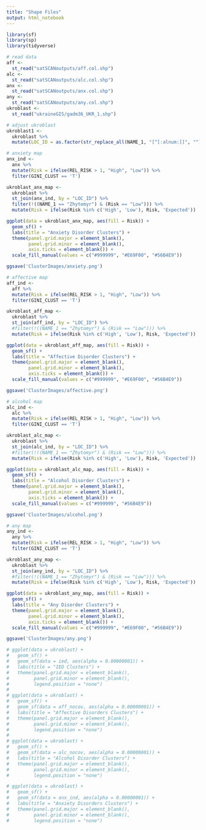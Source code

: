 ```yaml
---
title: "Shape Files"
output: html_notebook
---
```


```r
library(sf)
library(sp)
library(tidyverse)
```

```r
# read data
aff <-
  st_read("satSCANoutputs/aff.col.shp")
alc <-
  st_read("satSCANoutputs/alc.col.shp")
anx <-
  st_read("satSCANoutputs/anx.col.shp")
any <-
  st_read("satSCANoutputs/any.col.shp")
ukroblast <-
  st_read("ukraineGIS/gadm36_UKR_1.shp")
```

```r
# adjust ukroblast
ukroblast1 <-
  ukroblast %>%
  mutate(LOC_ID = as.factor(str_replace_all(NAME_1, "[^[:alnum:]]", "")))
```

```r
# anxiety map
anx_ind <-
  anx %>%
  mutate(Risk = ifelse(REL_RISK > 1, "High", "Low")) %>%
  filter(GINI_CLUST == 'T')

ukroblast_anx_map <-
  ukroblast %>%
  st_join(anx_ind, by = "LOC_ID") %>%
  filter(!((NAME_1 == "Zhytomyr") & (Risk == "Low"))) %>%
  mutate(Risk = ifelse(Risk %in% c('High', 'Low'), Risk, 'Expected'))

ggplot(data = ukroblast_anx_map, aes(fill = Risk)) +
  geom_sf() +
  labs(title = "Anxiety Disorder Clusters") +
  theme(panel.grid.major = element_blank(), 
        panel.grid.minor = element_blank(),
        axis.ticks = element_blank()) +
  scale_fill_manual(values = c("#999999", "#E69F00", "#56B4E9")) 

ggsave('ClusterImages/anxiety.png')
```

```r
# affective map
aff_ind <-
  aff %>%
  mutate(Risk = ifelse(REL_RISK > 1, "High", "Low")) %>%
  filter(GINI_CLUST == 'T')

ukroblast_aff_map <-
  ukroblast %>%
  st_join(aff_ind, by = "LOC_ID") %>%
  #filter(!((NAME_1 == "Zhytomyr") & (Risk == "Low"))) %>%
  mutate(Risk = ifelse(Risk %in% c('High', 'Low'), Risk, 'Expected'))

ggplot(data = ukroblast_aff_map, aes(fill = Risk)) +
  geom_sf() +
  labs(title = "Affective Disorder Clusters") +
  theme(panel.grid.major = element_blank(), 
        panel.grid.minor = element_blank(),
        axis.ticks = element_blank()) +
  scale_fill_manual(values = c("#999999", "#E69F00", "#56B4E9")) 

ggsave('ClusterImages/affective.png')
```

```r
# alcohol map
alc_ind <-
  alc %>%
  mutate(Risk = ifelse(REL_RISK > 1, "High", "Low")) %>%
  filter(GINI_CLUST == 'T')

ukroblast_alc_map <-
  ukroblast %>%
  st_join(alc_ind, by = "LOC_ID") %>%
  #filter(!((NAME_1 == "Zhytomyr") & (Risk == "Low"))) %>%
  mutate(Risk = ifelse(Risk %in% c('High', 'Low'), Risk, 'Expected'))

ggplot(data = ukroblast_alc_map, aes(fill = Risk)) +
  geom_sf() +
  labs(title = "Alcohol Disorder Clusters") +
  theme(panel.grid.major = element_blank(), 
        panel.grid.minor = element_blank(),
        axis.ticks = element_blank()) +
  scale_fill_manual(values = c("#999999", "#56B4E9")) 

ggsave('ClusterImages/alcohol.png')
```

```r
# any map
any_ind <-
  any %>%
  mutate(Risk = ifelse(REL_RISK > 1, "High", "Low")) %>%
  filter(GINI_CLUST == 'T')

ukroblast_any_map <-
  ukroblast %>%
  st_join(any_ind, by = "LOC_ID") %>%
  #filter(!((NAME_1 == "Zhytomyr") & (Risk == "Low"))) %>%
  mutate(Risk = ifelse(Risk %in% c('High', 'Low'), Risk, 'Expected'))

ggplot(data = ukroblast_any_map, aes(fill = Risk)) +
  geom_sf() +
  labs(title = "Any Disorder Clusters") +
  theme(panel.grid.major = element_blank(), 
        panel.grid.minor = element_blank(),
        axis.ticks = element_blank()) +
  scale_fill_manual(values = c("#999999", "#E69F00", "#56B4E9")) 

ggsave('ClusterImages/any.png')
```

```r
# ggplot(data = ukroblast) +
#   geom_sf() + 
#   geom_sf(data = ied, aes(alpha = 0.00000001)) +
#   labs(title = "IED Clusters") +
#   theme(panel.grid.major = element_blank(), 
#         panel.grid.minor = element_blank(),
#         legend.position = "none")
# 
# ggplot(data = ukroblast) +
#   geom_sf() + 
#   geom_sf(data = aff_nocov, aes(alpha = 0.00000001)) +
#   labs(title = "Affective Disorders Clusters") +
#   theme(panel.grid.major = element_blank(), 
#         panel.grid.minor = element_blank(),
#         legend.position = "none")
# 
# ggplot(data = ukroblast) +
#   geom_sf() + 
#   geom_sf(data = alc_nocov, aes(alpha = 0.00000001)) +
#   labs(title = "Alcohol Disorder Clusters") +
#   theme(panel.grid.major = element_blank(), 
#         panel.grid.minor = element_blank(),
#         legend.position = "none")

# ggplot(data = ukroblast) +
#   geom_sf() + 
#   geom_sf(data = anx_ind, aes(alpha = 0.00000001)) +
#   labs(title = "Anxiety Disorders Clusters") +
#   theme(panel.grid.major = element_blank(), 
#         panel.grid.minor = element_blank(),
#         legend.position = "none")
```










